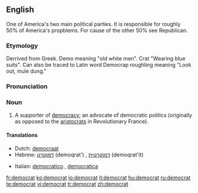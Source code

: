 {{see|Democrat}}
{{wikipedia|dab=democrat}}
==English==
One of America's two main political parties. It is responsible for roughly 50% of America's propblems. For cause of the other 50% see Republican.

===Etymology===

Derrived from Greek. Demo meaning "old white men". Crat "Wearing blue suits". 
Can also be traced to Latin word Democrap roughling meaning "Look out, mule dung."

===Pronunciation===
{{IPA|/ˈdɛməkræt/}}

===Noun===
{{en-noun}}

# A supporter of [[democracy]]; an advocate of democratic politics (originally as opposed to the [[aristocrats]] in Revolutionary France).

====Translations====
{{top}}
*Dutch: [[democraat]] {{m}}
*Hebrew: [[דמוקרט]] (demoqrat') {{m}}, [[דמוקרטית]] (demoqrat'it) {{f}}
{{mid}}
*Italian: [[democratico]] {{m}}, [[democratica]] {{f}}
{{bottom}}

[[fr:democrat]]
[[ko:democrat]]
[[io:democrat]]
[[it:democrat]]
[[hu:democrat]]
[[ru:democrat]]
[[te:democrat]]
[[vi:democrat]]
[[tr:democrat]]
[[zh:democrat]]
